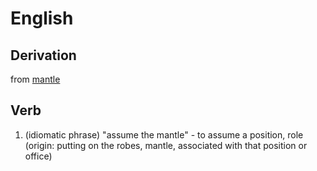 = English =

== Derivation ==

from [[mantle]]

== Verb ==

#(idiomatic phrase) "assume the mantle" - to assume a position, role (origin: putting on the robes, mantle, associated with that position or office)